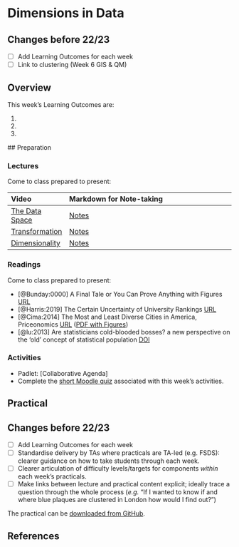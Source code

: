 # Dimensions in Data

:::{.callout-warning}
## Changes before 22/23

- [ ] Add Learning Outcomes for each week
- [ ] Link to clustering (Week 6 GIS & QM) 
:::

## Overview

::: {.callout-important}
This week's Learning Outcomes are:

1. 
2. 
3. 
::: 


## Preparation

### Lectures

Come to class prepared to present:

| Video | Markdown for Note-taking |
| :---- | :----------------------- |
| [The Data Space](https://web.microsoftstream.com/video/9c365da5-81b4-43f8-8296-16086f3f5887) | [Notes](https://github.com/jreades/i2p/blob/master/lectures/9.1-Data_Space.md) |
| [Transformation](https://web.microsoftstream.com/video/070225ac-285b-4408-8c2a-35e223b79845) | [Notes](https://github.com/jreades/i2p/blob/master/lectures/9.2-Transformation.md) |
| [Dimensionality](https://web.microsoftstream.com/video/9b47ffbb-de09-4538-bf84-66decfd1250b) | [Notes](https://github.com/jreades/i2p/blob/master/lectures/9.3-Dimensionality.md) |

### Readings

Come to class prepared to present:

- [@Bunday:0000] A Final Tale or You Can Prove Anything with Figures [URL](https://www.ucl.ac.uk/~ucahhwi/AFinalTale.pdf)
- [@Harris:2019] The Certain Uncertainty of University Rankings [URL](https://rpubs.com/profrichharris/uni-rankings)
- [@Cima:2014] The Most and Least Diverse Cities in America, Priceonomics [URL](https://priceonomics.com/the-most-and-least-diverse-cities-in-america/) ([PDF with Figures](https://github.com/jreades/i2p/blob/master/docs/The_Least_Segregated_Cities_in_America.pdf))
- [@lu:2013] Are statisticians cold-blooded bosses? a new perspective on the ‘old’ concept of statistical population [DOI](https://doi.org/10.1111/j.1467-9639.2012.00524.x)

### Activities

- Padlet: [Collaborative Agenda]
- Complete the [short Moodle quiz](https://moodle.ucl.ac.uk/mod/quiz/view.php?id=2621322) associated with this week's activities.

## Practical

:::{.callout-warning}
## Changes before 22/23
- [ ] Add Learning Outcomes for each week
- [ ] Standardise delivery by TAs where practicals are TA-led (e.g. FSDS): clearer guidance on how to take students through each week.
- [ ] Clearer articulation of difficulty levels/targets for components *within* each week’s practicals.
- [ ] Make links between lecture and practical content explicit; ideally trace a question through the whole process (*e.g.* “If I wanted to know if and where blue plaques are clustered in London how would I find out?”)
:::

The practical can be [downloaded from GitHub](https://github.com/jreades/i2p/blob/master/practicals/Practical-09-Dimensions_in_Data.ipynb).

## References


